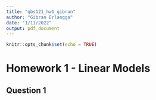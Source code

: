 ```yaml
---
title: "qbs121_hw1_gibran"
author: "Gibran Erlangga"
date: "1/11/2022"
output: pdf_document
---
```


```r
knitr::opts_chunk$set(echo = TRUE)
```

# Homework 1 - Linear Models

## Question 1
